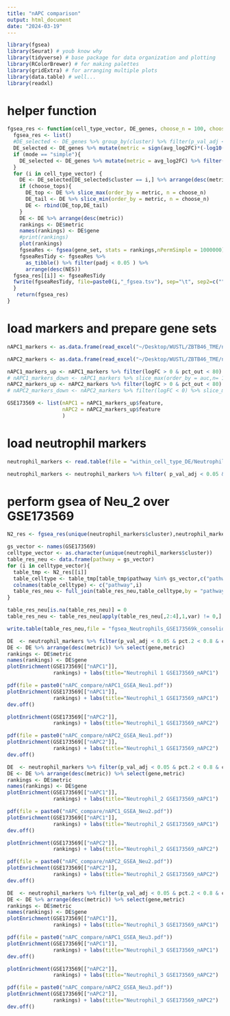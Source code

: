 ```yaml
---
title: "nAPC comparison"
output: html_document
date: "2024-03-19"
---
```



```r
library(fgsea)
library(Seurat) # youb know why
library(tidyverse) # base package for data organization and plotting
library(RColorBrewer) # for making palettes
library(gridExtra) # for arranging multiple plots
library(data.table) # well...
library(readxl)
```

# helper function

```r
fgsea_res <- function(cell_type_vector, DE_genes, choose_n = 100, choose_tops = F,gene_set = fgsea_sets_Hallmark,mode = "combined"){
  fgsea_res <- list()
  #DE_selected <- DE_genes %>% group_by(cluster) %>% filter(p_val_adj < 0.05 & abs(avg_log2FC) > 1 & pct.1 > 0.1) %>% mutate(metric = sign(avg_log2FC)*(-log10(p_val_adj))) %>% filter(!is.infinite(metric))
  DE_selected <- DE_genes %>% mutate(metric = sign(avg_log2FC)*(-log10(p_val_adj))) %>% filter(!is.infinite(metric))
  if (mode == "simple"){
    DE_selected <- DE_genes %>% mutate(metric = avg_log2FC) %>% filter(!is.infinite(metric))
  }
  for (i in cell_type_vector) {
    DE <- DE_selected[DE_selected$cluster == i,] %>% arrange(desc(metric)) %>% select(gene,metric)
    if (choose_tops){
      DE_top <- DE %>% slice_max(order_by = metric, n = choose_n)
      DE_tail <- DE %>% slice_min(order_by = metric, n = choose_n)
      DE <- rbind(DE_top,DE_tail)
    }
    DE <- DE %>% arrange(desc(metric))
    rankings <- DE$metric
    names(rankings) <- DE$gene
    #print(rankings)
    plot(rankings)
    fgseaRes <- fgsea(gene_set, stats = rankings,nPermSimple = 1000000)
    fgseaResTidy <- fgseaRes %>%
      as_tibble() %>% filter(padj < 0.05 ) %>%
      arrange(desc(NES))
  fgsea_res[[i]] <- fgseaResTidy
  fwrite(fgseaResTidy, file=paste0(i,"_fgsea.tsv"), sep="\t", sep2=c("", " ", ""))
  }
   return(fgsea_res)
}
```

# load markers and prepare gene sets

```r
nAPC1_markers <- as.data.frame(read_excel("~/Desktop/WUSTL/ZBTB46_TME/nAPC_compare/41467_2021_24591_MOESM5_ESM.xlsx", sheet = "Data 1.4 DEGscRNAseq_nAPC1",skip = 3,col_names = T))

nAPC2_markers <- as.data.frame(read_excel("~/Desktop/WUSTL/ZBTB46_TME/nAPC_compare/41467_2021_24591_MOESM5_ESM.xlsx", sheet = "Data 1.5 DEGscRNAseq_nAPC2",skip = 3,col_names = T))
```

```r
nAPC1_markers_up <- nAPC1_markers %>% filter(logFC > 0 & pct_out < 80) %>% slice_max(order_by = auc,n= 100)
# nAPC1_markers_down <- nAPC1_markers %>% slice_max(order_by = auc,n= 100) %>% filter(logFC < 0)
nAPC2_markers_up <- nAPC2_markers %>% filter(logFC > 0 & pct_out < 80) %>% slice_max(order_by = auc,n= 100)
# nAPC2_markers_down <- nAPC2_markers %>% filter(logFC < 0) %>% slice_max(order_by = auc,n= 100)
```

```r
GSE173569 <- list(nAPC1 = nAPC1_markers_up$feature, 
                  nAPC2 = nAPC2_markers_up$feature
                  )
```

# load neutrophil markers

```r
neutrophil_markers <- read.table(file = "within_cell_type_DE/Neutrophil_annotation_markers.tsv",sep = "\t",header = T)

neutrophil_markers <- neutrophil_markers %>% filter( p_val_adj < 0.05 & pct.2 < 0.8)
```

# perform gsea of Neu_2 over GSE173569

```r
N2_res <- fgsea_res(unique(neutrophil_markers$cluster),neutrophil_markers,gene_set = GSE173569,mode = "simple",choose_tops = F)
```

```r
gs_vector <- names(GSE173569)
celltype_vector <- as.character(unique(neutrophil_markers$cluster))
table_res_neu <- data.frame(pathway = gs_vector)
for (i in celltype_vector){
  table_tmp <- N2_res[[i]]
  table_celltype <- table_tmp[table_tmp$pathway %in% gs_vector,c("pathway","NES")]
  colnames(table_celltype) <- c("pathway",i)
  table_res_neu <- full_join(table_res_neu,table_celltype,by = "pathway")
}
```

```r
table_res_neu[is.na(table_res_neu)] = 0
table_res_neu <- table_res_neu[apply(table_res_neu[,2:4],1,var) != 0,]
```

```r
write.table(table_res_neu,file = "fgsea_Neutrophils_GSE173569k_consolidated_filtered.tsv",sep = "\t",row.names = F,quote = F)
```


```r
DE  <- neutrophil_markers %>% filter(p_val_adj < 0.05 & pct.2 < 0.8 & cluster == "Neutrophil_1")  %>% mutate(metric = avg_log2FC) %>% filter(!is.infinite(metric))
DE <- DE %>% arrange(desc(metric)) %>% select(gene,metric)
rankings <- DE$metric
names(rankings) <- DE$gene
plotEnrichment(GSE173569[["nAPC1"]],
               rankings) + labs(title="Neutrophil 1 GSE173569_nAPC1")

pdf(file = paste0("nAPC_compare/nAPC1_GSEA_Neu1.pdf"))
plotEnrichment(GSE173569[["nAPC1"]],
               rankings) + labs(title="Neutrophil_1 GSE173569_nAPC1")
dev.off()

plotEnrichment(GSE173569[["nAPC2"]],
               rankings) + labs(title="Neutrophil_1 GSE173569_nAPC2")

pdf(file = paste0("nAPC_compare/nAPC2_GSEA_Neu1.pdf"))
plotEnrichment(GSE173569[["nAPC2"]],
               rankings) + labs(title="Neutrophil_1 GSE173569_nAPC2")
dev.off()
```

```r
DE  <- neutrophil_markers %>% filter(p_val_adj < 0.05 & pct.2 < 0.8 & cluster == "Neutrophil_2")  %>% mutate(metric = avg_log2FC) %>% filter(!is.infinite(metric))
DE <- DE %>% arrange(desc(metric)) %>% select(gene,metric)
rankings <- DE$metric
names(rankings) <- DE$gene
plotEnrichment(GSE173569[["nAPC1"]],
               rankings) + labs(title="Neutrophil_2 GSE173569_nAPC1")

pdf(file = paste0("nAPC_compare/nAPC1_GSEA_Neu2.pdf"))
plotEnrichment(GSE173569[["nAPC1"]],
               rankings) + labs(title="Neutrophil_2 GSE173569_nAPC1")
dev.off()

plotEnrichment(GSE173569[["nAPC2"]],
               rankings) + labs(title="Neutrophil_2 GSE173569_nAPC2")

pdf(file = paste0("nAPC_compare/nAPC2_GSEA_Neu2.pdf"))
plotEnrichment(GSE173569[["nAPC2"]],
               rankings) + labs(title="Neutrophil_2 GSE173569_nAPC2")
dev.off()
```


```r
DE  <- neutrophil_markers %>% filter(p_val_adj < 0.05 & pct.2 < 0.8 & cluster == "Neutrophil_3")  %>% mutate(metric = avg_log2FC) %>% filter(!is.infinite(metric))
DE <- DE %>% arrange(desc(metric)) %>% select(gene,metric)
rankings <- DE$metric
names(rankings) <- DE$gene
plotEnrichment(GSE173569[["nAPC1"]],
               rankings) + labs(title="Neutrophil_3 GSE173569_nAPC1")

pdf(file = paste0("nAPC_compare/nAPC1_GSEA_Neu3.pdf"))
plotEnrichment(GSE173569[["nAPC1"]],
               rankings) + labs(title="Neutrophil_3 GSE173569_nAPC1")
dev.off()

plotEnrichment(GSE173569[["nAPC2"]],
               rankings) + labs(title="Neutrophil_3 GSE173569_nAPC2")

pdf(file = paste0("nAPC_compare/nAPC2_GSEA_Neu3.pdf"))
plotEnrichment(GSE173569[["nAPC2"]],
               rankings) + labs(title="Neutrophil_3 GSE173569_nAPC2")
dev.off()
```

